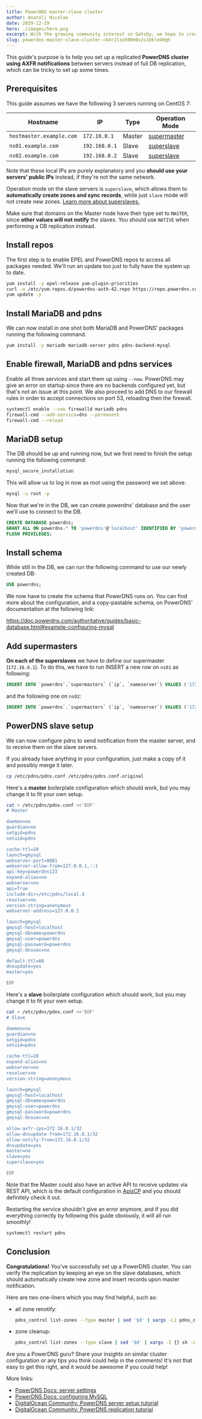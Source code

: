 ```yaml
---
title: PowerDNS master-slave cluster
author: Anatoli Nicolae
date: 2019-12-29
hero: ./images/hero.png
excerpt: With the growing community interest in Gatsby, we hope to create more resources that make it easier for anyone to grasp the power of this incredible tool.
slug: powerdns-master-slave-cluster-ck4r2lzo500m9v2s1bkle40qh
---
```


This guide's purpose is to help you set up a replicated **PowerDNS cluster using AXFR notifications** between servers instead of full DB replication, which can be tricky to set up some times.

Prerequisites
--
This guide assumes we have the following 3 servers running on CentOS 7:

Hostname | IP | Type | Operation Mode
--- | --- | --- | ---
`hostmaster.example.com` | `172.16.0.1` | Master | [supermaster](https://doc.powerdns.com/authoritative/modes-of-operation.html#master-operation)
`ns01.example.com` | `192.168.0.1` | Slave | [ superslave](https://doc.powerdns.com/authoritative/modes-of-operation.html#supermaster-automatic-provisioning-of-slaves)
`ns02.example.com` | `192.168.0.2` | Slave | [ superslave](https://doc.powerdns.com/authoritative/modes-of-operation.html#supermaster-automatic-provisioning-of-slaves)

Note that these local IPs are purely explanatory and you **should use your servers' public IPs** instead, if they're not the same network.

Operation mode on the slave servers is `superslave`, which allows them to **automatically create zones and sync records**, while just `slave` mode will not create new zones. [Learn more about superslaves.](https://doc.powerdns.com/authoritative/modes-of-operation.html#supermaster-automatic-provisioning-of-slaves)

Make sure that domains on the Master node have their type set to `MASTER`, since **other values will not notify** the slaves. You should use `NATIVE` when performing a DB replication instead.

Install repos
--
The first step is to enable EPEL and PowerDNS repos to access all packages needed. We'll run an update too just to fully have the system up to date.

```bash
yum install -y epel-release yum-plugin-priorities
curl -o /etc/yum.repos.d/powerdns-auth-42.repo https://repo.powerdns.com/repo-files/centos-auth-42.repo
yum update -y
```

Install MariaDB and pdns
--
We can now install in one shot both MariaDB and PowerDNS' packages running the following command.

```bash
yum install -y mariadb mariadb-server pdns pdns-backend-mysql
```

Enable firewall, MariaDB and pdns services
--
Enable all three services and start them up using `--now`. PowerDNS may give an error on startup since there are no backends configured yet, but that's not an issue at this point. We also proceed to add DNS to our firewall rules in order to accept connections on port 53, reloading then the firewall.

```bash
systemctl enable --now firewalld mariadb pdns
firewall-cmd --add-service=dns --permanent
firewall-cmd --reload
```

MariaDB setup
--
The DB should be up and running now, but we first need to finish the setup running the following command:

```bash
mysql_secure_installation
```

This will allow us to log in now as root using the password we set above.

```bash
mysql -u root -p
```

Now that we're in the DB, we can create powerdns' database and the user we'll use to connect to the DB.

```sql
CREATE DATABASE powerdns;
GRANT ALL ON powerdns.* TO 'powerdns'@'localhost' IDENTIFIED BY 'powerdns';
FLUSH PRIVILEGES;
```

Install schema
---
While still in the DB, we can run the following command to use our newly created DB:

```sql
USE powerdns;
```

We now have to create the schema that PowerDNS runs on. You can find more about the configuration, and a copy-pastable schema, on PowerDNS' documentation at the following link:

https://doc.powerdns.com/authoritative/guides/basic-database.html#example-configuring-mysql

Add supermasters
--
**On each of the superslaves** we have to define our supermaster (`172.16.0.1`). To do this, we have to run INSERT a new row on `ns01` as following:

```sql
INSERT INTO `powerdns`.`supermasters` (`ip`, `nameserver`) VALUES ('172.16.0.1', 'ns01.example.com');
```

and the following one on `ns02`:

```sql
INSERT INTO `powerdns`.`supermasters` (`ip`, `nameserver`) VALUES ('172.16.0.1', 'ns02.example.com');
```

PowerDNS slave setup
--
We can now configure pdns to send notification from the master server, and to receive them on the slave servers.

If you already have anything in your configuration, just make a copy of it and possibly merge it later.

```bash
cp /etc/pdns/pdns.conf /etc/pdns/pdns.conf.original
```

Here's a **master** boilerplate configuration which should work, but you may change it to fit your own setup.

```bash
cat > /etc/pdns/pdns.conf <<'EOF'
# Master

daemon=no
guardian=no
setgid=pdns
setuid=pdns

cache-ttl=20
launch=gmysql
webserver-port=8081
webserver-allow-from=127.0.0.1,::1
api-key=powerdns123
expand-alias=no
webserver=no
api=True
include-dir=/etc/pdns/local.d
resolver=no
version-string=anonymous
webserver-address=127.0.0.1

launch=gmysql
gmysql-host=localhost
gmysql-dbname=powerdns
gmysql-user=powerdns
gmysql-password=powerdns
gmysql-dnssec=no

default-ttl=60
dnsupdate=yes
master=yes

EOF
```

Here's a **slave** boilerplate configuration which should work, but you may change it to fit your own setup.

```bash
cat > /etc/pdns/pdns.conf <<'EOF'
# Slave

daemon=no
guardian=no
setgid=pdns
setuid=pdns

cache-ttl=20
expand-alias=no
webserver=no
resolver=no
version-string=anonymous

launch=gmysql
gmysql-host=localhost
gmysql-dbname=powerdns
gmysql-user=powerdns
gmysql-password=powerdns
gmysql-dnssec=no

allow-axfr-ips=172.16.0.1/32
allow-dnsupdate-from=172.16.0.1/32
allow-notify-from=172.16.0.1/32
dnsupdate=yes
master=no
slave=yes
superslave=yes

EOF
```

Note that the Master could also have an active API to receive updates via REST API, which is the default configuration in  [ApisCP](https://apiscp.com/)  and you should definitely check it out.

Restarting the service shouldn't give an error anymore, and if you did everything correctly by following this guide obviously, it will all run smoothly!

```bash
systemctl restart pdns
```

Conclusion
--
**Congratulations!** You've successfully set up a PowerDNS cluster. You can verify the replication by keeping an eye on the slave databases, which should automatically create new zone and insert records upon master notification.

Here are two one-liners which you may find helpful, such as:

- all zone renotify:
  ```bash
  pdns_control list-zones --type master | sed '$d' | xargs -L1 pdns_control notify
  ```

- zone cleanup:
  ```bash
  pdns_control list-zones --type slave | sed '$d' | xargs -I {} sh -c "host -t SOA {} 172.16.0.1 | tail -n1 | grep -q 'has SOA record' || pdnsutil delete-zone {}"
  ```

Are you a PowerDNS guru? Share your insights on similar cluster configuration or any tips you think could help in the comments! It's not that easy to get this right, and it would be awesome if you could help!

More links:
- [PowerDNS Docs: server settings](https://doc.powerdns.com/authoritative/settings.html)
- [PowerDNS Docs: configuring MySQL](https://doc.powerdns.com/authoritative/guides/basic-database.html#example-configuring-mysql)
- [DigitalOcean Community: PowerDNS server setup tutorial](https://www.digitalocean.com/community/tutorials/how-to-install-and-configure-powerdns-with-a-mariadb-backend-on-ubuntu-14-04)
- [DigitalOcean Community: PowerDNS replication tutorial](https://www.digitalocean.com/community/tutorials/how-to-configure-dns-replication-on-a-slave-powerdns-server-on-ubuntu-14-04)
